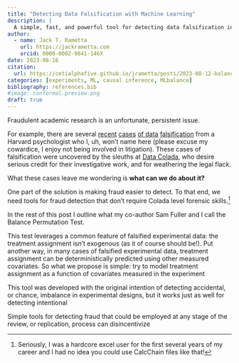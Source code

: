 ```yaml
---
title: "Detecting Data Falsification with Machine Learning"
description: |
  A simple, fast, and powerful tool for detecting data falsification in experimental designs.  
author:
  - name: Jack T. Rametta 
    url: https://jackrametta.com
    orcid: 0000-0002-9841-146X
date: 2023-08-16
citation: 
  url: https://cetialphafive.github.io/jrametta/posts/2023-08-12-balance/
categories: [experiments, ML, causal inference, MLbalance]
bibliography: references.bib
#image: conformal.preview.png
draft: true
---
```


Fraudulent academic research is an unfortunate, persistent issue.

For example, there are several [recent](https://datacolada.org/109) [cases](https://datacolada.org/110) [of data](https://datacolada.org/111) [falsification](https://datacolada.org/112) from a Harvard psychologist who I, uh, won't name here (please excuse my cowardice, I enjoy not being involved in litigation). These cases of falsification were uncovered by the sleuths at [Data Colada](https://datacolada.org/), who desire serious credit for their investigative work, and for weathering the legal flack.

What these cases leave me wondering is **what can we do about it?**

One part of the solution is making fraud easier to detect. To that end, we need tools for fraud detection that don't require Colada level forensic skills.[^1]

[^1]: Seriously, I was a hardcore excel user for the first several years of my career and I had no idea you could use CalcChain files like that! 



In the rest of this post I outline what my co-author Sam Fuller and I call the Balance Permutation Test.

This test leverages a common feature of falsified experimental data: the treatment assignment isn't exogenous (as it of course should be!). Put another way, in many cases of falsified experimental data, treatment assignment can be deterministically predicted using other measured covariates. So what we propose is simple: try to model treatment assignment as a function of covariates measured in the experiment

This tool was developed with the original intention of detecting accidental, or chance, imbalance in experimental designs, but it works just as well for detecting intentional

Simple tools for detecting fraud that could be employed at any stage of the review, or replication, process can disincentivize
